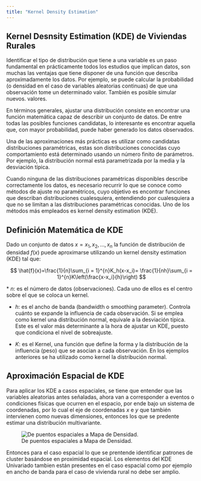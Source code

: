 ```yaml
---
title: "Kernel Density Estimation"
---
```



## Kernel Desnsity Estimation (KDE) de Viviendas Rurales

Identificar el tipo de distribución que tiene a una variable es un paso fundamental en prácticamente todos los estudios que implican datos, son muchas las ventajas que tiene disponer de una función que describa aproximadamente los datos. Por ejemplo, se puede calcular la probabilidad (o densidad en el caso de variables aleatorias continuas) de que una observación tome un determinado valor. También es posible simular nuevos. valores.

En términos generales, ajustar una distribución consiste en encontrar una función matemática capaz de describir un conjunto de datos. De entre todas las posibles funciones candidatas, lo interesante es encontrar aquella que, con mayor probabilidad, puede haber generado los datos observados.

Una de las aproximaciones más prácticas es utilizar como candidatas distribuciones paramétricas, estas son distribuciones conocidas cuyo comportamiento está determinado usando un número finito de parámetros. Por ejemplo, la distribución normal está parametrizada por la media y la desviación típica.

Cuando ninguna de las distribuciones paramétricas disponibles describe correctamente los datos, es necesario recurrir lo que se conoce como métodos de ajuste no paramétricos, cuyo objetivo es encontrar funciones que describan distribuciones cualesquiera, entendiendo por cualesquiera a que no se limitan a las distribuciones paramétricas conocidas. Uno de los métodos más empleados es kernel density estimation (KDE).

## Definición Matemática de KDE

Dado un conjunto de datos $x={x_1,x_2,...,x_n}$ la función de distribución de densidad $f(x)$ puede aproximarse utilizando un kernel density estimation (KDE) tal que:

$$
\hat{f}(x)=\frac{1}{n}\sum_{i = 1}^{n}K_h(x-x_i)= \frac{1}{nh}\sum_{i = 1}^{n}K\left(\frac{x-x_i}{h}\right)
$$ 

\* $n$: es el número de datos (observaciones). Cada uno de ellos es el centro sobre el que se coloca un kernel.

-   $h$: es el ancho de banda (bandwidth o smoothing parameter). Controla cuánto se expande la influencia de cada observación. Si se emplea como kernel una distribución normal, equivale a la desviación típica. Este es el valor más determinante a la hora de ajustar un KDE, puesto que condiciona el nivel de sobreajuste.

-   $K$: es el Kernel, una función que define la forma y la distribución de la influencia (peso) que se asocian a cada observación. En los ejemplos anteriores se ha utilizado como kernel la distribución normal.

## Aproximación Espacial de KDE  

Para aplicar los KDE a casos espaciales, se tiene que entender que las variables aleatorias antes señaladas, ahora van a corresponder a eventos o condiciones físicas que ocurren en el espacio, por ende bajo un sistema de coordenadas, por lo cual el eje de coordenadas $x$ e $y$ que también intervienen como nuevas dimensiones, entonces los que se predente estimar una distribución multivariante.

![De puentos espaciales a Mapa de Densidad.](images/Density-map_point-map.png)

Entonces para el caso espacial lo que se prentende identificar patrones de cluster basándose en proximidad espacial. Los elementos del KDE Univariado tambien están presentes en el caso espacial como por ejemplo en ancho de banda para el caso de vivienda rural no debe ser amplio.
